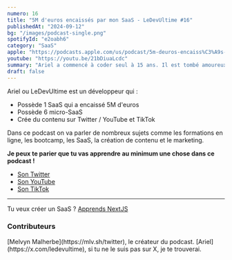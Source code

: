 ```yaml
---
numero: 16
title: "5M d'euros encaissés par mon SaaS - LeDevUltime #16"
publishedAt: "2024-09-12"
bg: "/images/podcast-single.png"
spotifyId: "e2oabh6"
category: "SaaS"
apple: "https://podcasts.apple.com/us/podcast/5m-deuros-encaiss%C3%A9s-par-mon-saas-ledevultime-16/id1701022126?i=1000669326277"
youtube: "https://youtu.be/21bDiuaLcdc"
summary: "Ariel a commencé à coder seul à 15 ans. Il est tombé amoureux de cette profession et parti pour un bootcamp, il a finalement créé une plateforme de formation 100% Française."
draft: false
---
```


Ariel ou LeDevUltime est un développeur qui :

* Possède 1 SaaS qui a encaissé 5M d'euros
* Possède 6 micro-SaaS
* Crée du contenu sur Twitter / YouTube et TikTok

Dans ce podcast on va parler de nombreux sujets comme les formations en ligne, les bootcamp, les SaaS, la création de contenu et le marketing.

**Je peux te parier que tu vas apprendre au minimum une chose dans ce podcast !**

- [Son Twitter](https://x.com/ledevultime)
- [Son YouTube](https://www.youtube.com/@ledevultime)
- [Son TikTok](https://www.tiktok.com/@ledevultime)

---

Tu veux créer un SaaS ? [Apprends NextJS](https://codelynx.dev/nextreact/courses)

### Contributeurs

<Contributor>
  [Melvyn Malherbe](https://mlv.sh/twitter), le créateur du podcast.
</Contributor>
<Contributor>
  [Ariel](https://x.com/ledevultime), si tu ne le suis pas sur X, je te
  trouverai.
</Contributor>